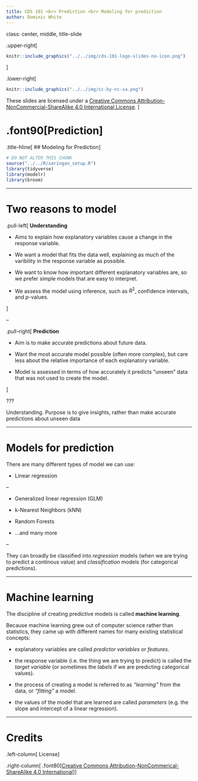 ```yaml
---
title: CDS 101 <br> Prediction <br> Modeling for prediction
author: Dominic White
---
```


class: center, middle, title-slide

.upper-right[
```r
knitr::include_graphics("../../img/cds-101-logo-slides-no-icon.png")
```
]

.lower-right[
```r
knitr::include_graphics("../../img/cc-by-nc-sa.png")
```

These slides are licensed under a [Creative Commons Attribution-NonCommercial-ShareAlike 4.0 International License](http://creativecommons.org/licenses/by-nc-sa/4.0/).
]

# .font90[Prediction]
.title-hline[
## Modeling for Prediction
]

```r
# DO NOT ALTER THIS CHUNK
source("../../R/xaringan_setup.R")
library(tidyverse)
library(modelr)
library(broom)
```

---

# Two reasons to model

.pull-left[
**Understanding**

* Aims to explain how explanatory variables cause a change in the response variable.

* We want a model that fits the data well, explaining as much of the varibility in the response variable as possible.

* We want to know how important different explanatory variables are, so we prefer simple models that are easy to interpret.

* We assess the model using inference, such as $R^2$, confidence intervals, and *p*-values.

]

--

.pull-right[
**Prediction**

* Aim is to make accurate predictions about future data.

* Want the most accurate model possible (often more complex), but care less about the relative importance of each explanatory variable.

* Model is assessed in terms of how accurately it predicts "unseen" data that was not used to create the model.

]

???

Understanding. Purpose is to give insights, rather than make accurate predictions about unseen data

---

# Models for prediction

There are many different types of model we can use:

* Linear regression

--

* Generalized linear regression (GLM)

* k-Nearest Neighbors (kNN)

* Random Forests
  
* ...and many more

--

They can broadly be classified into *regression* models (when we are trying to predict a continous value) and *classification* models (for categorical predictions).

---

# Machine learning

The discipline of creating predictive models is called **machine learning**.

Because machine learning grew out of computer science rather than statistics, they came up with different names for many existing statistical concepts:

* explanatory variables are called *predictor variables* or *features*.

* the response variable (i.e. the thing we are trying to predict) is called the *target variable* (or sometimes the *labels* if we are predicting categorical values).

* the process of creating a model is referred to as *"learning"* from the data, or *"fitting"* a model.

* the values of the model that are learned are called *parameters* (e.g. the slope and intercept of a linear regression).

---

# Credits

.left-column[
License
]

.right-column[
.font80[[Creative Commons Attribution-NonCommerical-ShareAlike 4.0 International](https://creativecommons.org/licenses/by-nc-sa/4.0/)]
]
